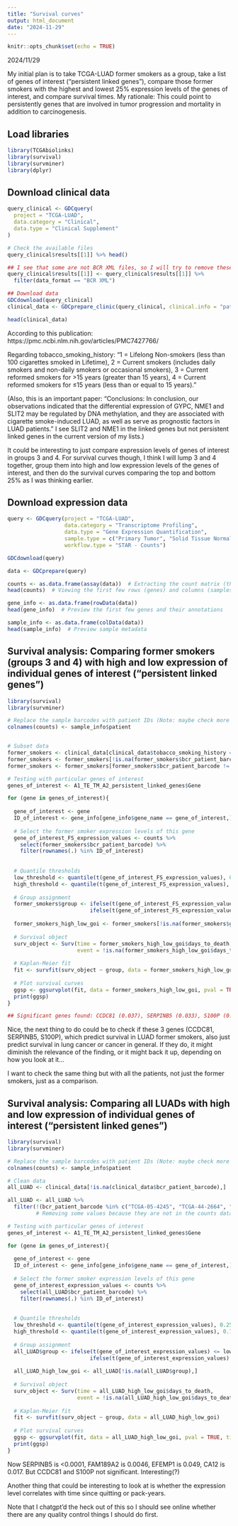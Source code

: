 ```yaml
---
title: "Survival curves"
output: html_document
date: "2024-11-29"
---
```


```r
knitr::opts_chunk$set(echo = TRUE)
```

2024/11/29

My initial plan is to take TCGA-LUAD former smokers as a group, take a list of genes of interest ("persistent linked genes"), compare those former smokers with the highest and lowest 25% expression levels of the genes of interest, and compare survival times. My rationale: This could point to persistently genes that are involved in tumor progression and mortality in addition to carcinogenesis.

## Load libraries
```r
library(TCGAbiolinks)
library(survival)
library(survminer)
library(dplyr)
```

## Download clinical data
```r
query_clinical <- GDCquery(
  project = "TCGA-LUAD",
  data.category = "Clinical",
  data.type = "Clinical Supplement"
)

# Check the available files
query_clinical$results[[1]] %>% head()

## I see that some are not BCR XML files, so I will try to remove these
query_clinical$results[[1]] <- query_clinical$results[[1]] %>%
  filter(data_format == "BCR XML")

## Download data
GDCdownload(query_clinical)
clinical_data <- GDCprepare_clinic(query_clinical, clinical.info = "patient")

head(clinical_data)

```

According to this publication:
https://pmc.ncbi.nlm.nih.gov/articles/PMC7427766/

Regarding tobacco_smoking_history:
"1 = Lifelong Non-smokers (less than 100 cigarettes smoked in Lifetime), 2 = Current smokers (includes daily smokers and non-daily smokers or occasional smokers), 3 = Current reformed smokers for >15 years (greater than 15 years), 4 = Current reformed smokers for ≤15 years (less than or equal to 15 years). "

(Also, this is an important paper: "Conclusions: In conclusion, our observations indicated that the differential expression of GYPC, NME1 and SLIT2 may be regulated by DNA methylation, and they are associated with cigarette smoke-induced LUAD, as well as serve as prognostic factors in LUAD patients." I see SLIT2 and NME1 in the linked genes but not persistent linked genes in the current version of my lists.)

It could be interesting to just compare expression levels of genes of interest in groups 3 and 4.
For survival curves though, I think I will lump 3 and 4 together, group them into high and low expression levels of the genes of interest, and then do the survival curves comparing the top and bottom 25% as I was thinking earlier.

## Download expression data
```r
query <- GDCquery(project = "TCGA-LUAD",
                  data.category = "Transcriptome Profiling",
                  data.type = "Gene Expression Quantification",
                  sample.type = c("Primary Tumor", "Solid Tissue Normal"),
                  workflow.type = "STAR - Counts")

GDCdownload(query)

data <- GDCprepare(query)

counts <- as.data.frame(assay(data))  # Extracting the count matrix (these are supposedly raw counts)
head(counts)  # Viewing the first few rows (genes) and columns (samples)

gene_info <- as.data.frame(rowData(data))
head(gene_info)  # Preview the first few genes and their annotations

sample_info <- as.data.frame(colData(data))
head(sample_info)  # Preview sample metadata

```

## Survival analysis: Comparing former smokers (groups 3 and 4) with high and low expression of individual genes of interest ("persistent linked genes")
```r
library(survival)
library(survminer)

# Replace the sample barcodes with patient IDs (Note: maybe check more carefully that this worked properly later)
colnames(counts) <- sample_info$patient


# Subset data
former_smokers <- clinical_data[clinical_data$tobacco_smoking_history == c(3,4), ]
former_smokers <- former_smokers[!is.na(former_smokers$bcr_patient_barcode),] # Remove NA values
former_smokers <- former_smokers[former_smokers$bcr_patient_barcode != c("TCGA-05-4245", "TCGA-67-3776", "TCGA-MP-A4T2"),] # Removing some values because they are not in the counts data

# Testing with particular genes of interest
genes_of_interest <- A1_TE_TM_A2_persistent_linked_genes$Gene

for (gene in genes_of_interest){
  
  gene_of_interest <- gene
  ID_of_interest <- gene_info[gene_info$gene_name == gene_of_interest,]$gene_id
  
  # Select the former smoker expression levels of this gene
  gene_of_interest_FS_expression_values <- counts %>%
    select(former_smokers$bcr_patient_barcode) %>%
    filter(rownames(.) %in% ID_of_interest)
    
  
  # Quantile thresholds
  low_threshold <- quantile(t(gene_of_interest_FS_expression_values), 0.25)
  high_threshold <- quantile(t(gene_of_interest_FS_expression_values), 0.75)
  
  # Group assignment
  former_smokers$group <- ifelse(t(gene_of_interest_FS_expression_values) <= low_threshold, "Low_25%",
                          ifelse(t(gene_of_interest_FS_expression_values) >= high_threshold, "High_25%", NA))
  
  former_smokers_high_low_goi <- former_smokers[!is.na(former_smokers$group),]
  
  # Survival object
  surv_object <- Surv(time = former_smokers_high_low_goi$days_to_death, 
                      event = !is.na(former_smokers_high_low_goi$days_to_death))
  
  # Kaplan-Meier fit
  fit <- survfit(surv_object ~ group, data = former_smokers_high_low_goi)
  
  # Plot survival curves
  ggsp <- ggsurvplot(fit, data = former_smokers_high_low_goi, pval = TRUE, title = paste0("Former smokers ", gene_of_interest))
  print(ggsp)
}

## Significant genes found: CCDC81 (0.037), SERPINB5 (0.033), S100P (0.048)

```

Nice, the next thing to do could be to check if these 3 genes (CCDC81, SERPINB5, S100P), which predict survival in LUAD former smokers, also just predict survival in lung cancer or cancer in general. If they do, it might diminish the relevance of the finding, or it might back it up, depending on how you look at it...

I want to check the same thing but with all the patients, not just the former smokers, just as a comparison.


## Survival analysis: Comparing all LUADs with high and low expression of individual genes of interest ("persistent linked genes")
```r
library(survival)
library(survminer)

# Replace the sample barcodes with patient IDs (Note: maybe check more carefully that this worked properly later)
colnames(counts) <- sample_info$patient

# Clean data
all_LUAD <- clinical_data[!is.na(clinical_data$bcr_patient_barcode),]

all_LUAD <- all_LUAD %>%
  filter(!(bcr_patient_barcode %in% c("TCGA-05-4245", "TCGA-44-2664", "TCGA-67-3776", "TCGA-MP-A4T2", "TCGA-44-A47F"))) 
         # Removing some values because they are not in the counts data

# Testing with particular genes of interest
genes_of_interest <- A1_TE_TM_A2_persistent_linked_genes$Gene

for (gene in genes_of_interest){
  
  gene_of_interest <- gene
  ID_of_interest <- gene_info[gene_info$gene_name == gene_of_interest,]$gene_id
  
  # Select the former smoker expression levels of this gene
  gene_of_interest_expression_values <- counts %>%
    select(all_LUAD$bcr_patient_barcode) %>%
    filter(rownames(.) %in% ID_of_interest)
    
  
  # Quantile thresholds
  low_threshold <- quantile(t(gene_of_interest_expression_values), 0.25)
  high_threshold <- quantile(t(gene_of_interest_expression_values), 0.75)
  
  # Group assignment
  all_LUAD$group <- ifelse(t(gene_of_interest_expression_values) <= low_threshold, "Low_25%",
                          ifelse(t(gene_of_interest_expression_values) >= high_threshold, "High_25%", NA))
  
  all_LUAD_high_low_goi <- all_LUAD[!is.na(all_LUAD$group),]
  
  # Survival object
  surv_object <- Surv(time = all_LUAD_high_low_goi$days_to_death, 
                      event = !is.na(all_LUAD_high_low_goi$days_to_death))
  
  # Kaplan-Meier fit
  fit <- survfit(surv_object ~ group, data = all_LUAD_high_low_goi)
  
  # Plot survival curves
  ggsp <- ggsurvplot(fit, data = all_LUAD_high_low_goi, pval = TRUE, title = paste0("all LUAD ", gene_of_interest))
  print(ggsp)
}

```

Now SERPINB5 is <0.0001, FAM189A2 is 0.0046, EFEMP1 is 0.049, CA12 is 0.017. But CCDC81 and S100P not significant. Interesting(?)

Another thing that could be interesting to look at is whether the expression level correlates with time since quitting or pack-years.

Note that I chatgpt'd the heck out of this so I should see online whether there are any quality control things I should do first.

